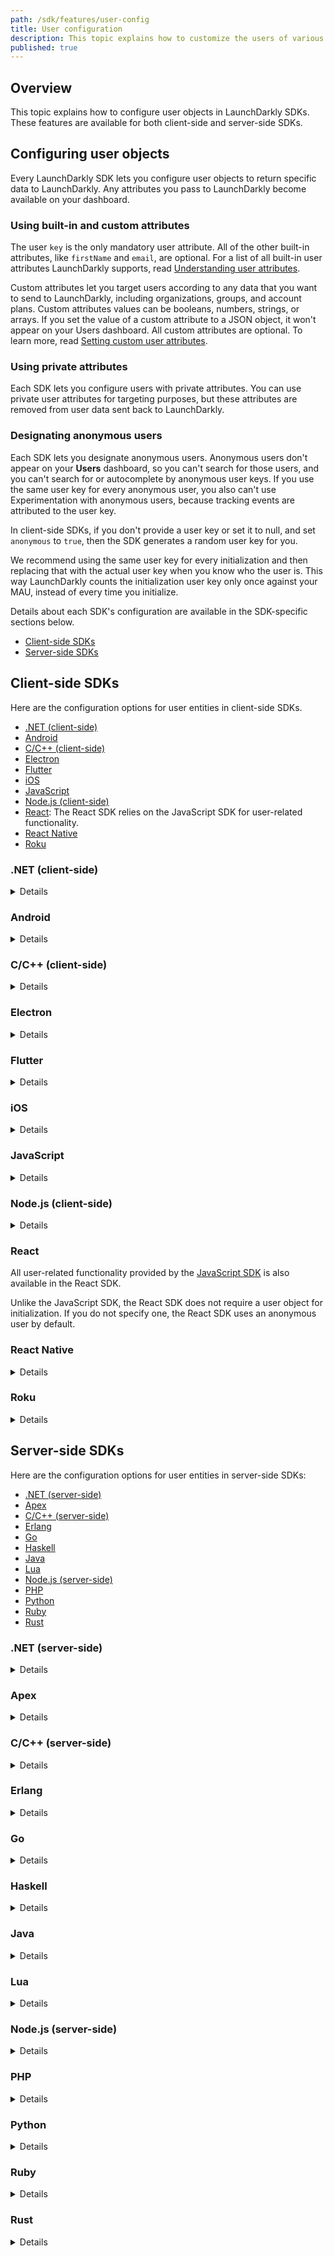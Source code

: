 ```yaml
---
path: /sdk/features/user-config
title: User configuration
description: This topic explains how to customize the users of various LaunchDarkly SDKs, both client- and server-side.
published: true
---
```


## Overview

This topic explains how to configure user objects in LaunchDarkly SDKs. These features are available for both client-side and server-side SDKs.

## Configuring user objects

Every LaunchDarkly SDK lets you configure user objects to return specific data to LaunchDarkly. Any attributes you pass to LaunchDarkly become available on your dashboard.

### Using built-in and custom attributes

The user `key` is the only mandatory user attribute. All of the other built-in attributes, like `firstName` and `email`, are optional. For a list of all built-in user attributes LaunchDarkly supports, read [Understanding user attributes](/home/users/attributes#understanding-user-attributes).

Custom attributes let you target users according to any data that you want to send to LaunchDarkly, including organizations, groups, and account plans. Custom attributes values can be booleans, numbers, strings, or arrays. If you set the value of a custom attribute to a JSON object, it won't appear on your Users dashboard. All custom attributes are optional. To learn more, read [Setting custom user attributes](/home/users/attributes#setting-custom-user-attributes).

### Using private attributes

Each SDK lets you configure users with private attributes. You can use private user attributes for targeting purposes, but these attributes are removed from user data sent back to LaunchDarkly.

### Designating anonymous users

Each SDK lets you designate anonymous users. Anonymous users don't appear on your **Users** dashboard, so you can't search for those users, and you can't search for or autocomplete by anonymous user keys. If you use the same user key for every anonymous user, you also can't use Experimentation with anonymous users, because tracking events are attributed to the user key.

In client-side SDKs, if you don't provide a user key or set it to null, and set `anonymous` to `true`, then the SDK generates a random user key for you.

We recommend using the same user key for every initialization and then replacing that with the actual user key when you know who the user is. This way LaunchDarkly counts the initialization user key only once against your MAU, instead of every time you initialize.

Details about each SDK's configuration are available in the SDK-specific sections below.

* [Client-side SDKs](#client-side-sdks)
* [Server-side SDKs](#server-side-sdks)

## Client-side SDKs

Here are the configuration options for user entities in client-side SDKs.

* [.NET (client-side)](#net-client-side)
* [Android](#android)
* [C/C++ (client-side)](#cc-client-side)
* [Electron](#electron)
* [Flutter](#flutter)
* [iOS](#ios)
* [JavaScript](#javascript)
* [Node.js (client-side)](#nodejs-client-side)
* [React](#javascript): The React SDK relies on the JavaScript SDK for user-related functionality.
* [React Native](#react-native)
* [Roku](#roku)

### .NET (client-side)

<Details summary="Expand .NET (client-side) code sample">

Feature flag targeting and rollouts are determined by the user you pass to your `Identify` call. In the client-side .NET SDK, you can construct a simple `User` that only has a key by calling `User.WithKey`, or use `User.Builder` which allows setting all properties.

Here's an example:

<CodeTabs
  defaultValue="csharp"
  values={[
    { label: 'Example', value: 'csharp', },
  ]
}>
<CodeTabItem value="csharp">

```csharp
LDUser user = User.Builder("aa0ceb")
    .FirstName("Ernestina")
    .LastName("Evans")
    .Email("ernestina@example.com")
    .Custom("group", "admins")
    .Build();
```

</CodeTabItem>
</CodeTabs>

The argument to `Builder` is the user's key. The key should uniquely identify each user. You can use a primary key, an email address, or a hash, as long as the same user always has the same key. We recommend using a hash if possible. In this example the hash is `"aa0ceb"`.

<Callout intent="info">
<CalloutTitle>Interpreting custom attribute types</CalloutTitle>
<CalloutDescription>

Most of the built-in attributes, like names and email addresses, expect string values. Custom attributes values can be booleans, numbers, strings, or arrays. If you enter a custom value on the dashboard that looks like a number or a boolean, the SDK interprets it that way. The client-side .NET SDK is strongly-typed, so be aware of this distinction.

</CalloutDescription>
</Callout>

#### Private user attributes in the client-side .NET SDK
---

You can optionally configure the client-side .NET SDK to treat some or all user attributes as [private user attributes](/home/users/attributes). Private user attributes can be used for targeting purposes, but are removed from the user data sent back to LaunchDarkly.

In the client-side .NET SDK there are two ways to define private attributes for the entire LaunchDarkly client:

- When creating the LaunchDarkly `Configuration` object, you can call the `AllAttributesPrivate` method, which takes in a boolean parameter. If `true`, all user attributes except the key for all users are removed before the SDK sends the user to LaunchDarkly.
- When creating the LaunchDarkly `Configuration` object, you can call the `PrivateAttributeName` method, which takes in a string attribute, names a parameter, and adds it to an internally managed list of private attributes. This method may be called multiple times to mark additional attributes as private. If any user has a custom or built-in attribute named in the private attributes list, the SDK removes it before sending the user to LaunchDarkly.

You can also mark attributes as private when building the user object by calling `AsPrivateAttribute()` immediately after setting the attribute.

For example:

<CodeTabs
  defaultValue="csharp"
  values={[
    { label: 'Example', value: 'csharp', },
  ]
}>
<CodeTabItem value="csharp">

```csharp
var user = User.Builder("aa0ceb")
    .Email("test@example.com").AsPrivateAttribute()
    .Build();
```

</CodeTabItem>
</CodeTabs>

When the SDK sends this user back to LaunchDarkly, it removes the `email` attribute.

#### Anonymous users in the client-side .NET SDK
---

You can distinguish logged-in users from anonymous users in the SDK.

Here's how:

<CodeTabs
  defaultValue="csharp"
  values={[
    { label: 'Example', value: 'csharp', },
  ]
}>
<CodeTabItem value="csharp">

```csharp
LDUser user = User.Builder("aa0ceb")
    .Anonymous(true)
    .Build();
```

</CodeTabItem>
</CodeTabs>

You still need to generate a unique key for anonymous users. Session IDs or UUIDs work best for this.

We recommend using the same user key for every initialization and then replacing that with the actual user key when you know who the user is. This way LaunchDarkly counts the initialization user key only once against your MAU, instead of every time you initialize.

In Android or iOS, you can also allow the SDK to create a key for an anonymous user based on a unique device identifier as defined by the [DeviceInfo](https://github.com/jamesmontemagno/DeviceInfoPlugin) Xamarin plugin. It will do so if you set the key to null and set the anonymous flag:

<CodeTabs
  defaultValue="csharp"
  values={[
    { label: 'Example', value: 'csharp', },
  ]
}>
<CodeTabItem value="csharp">

```csharp
LDUser user = User.Builder((string)null).Anonymous(true).Build();
```

</CodeTabItem>
</CodeTabs>
</Details>

### Android

<Details summary="Expand Android code sample">

Feature flag targeting and rollouts are determined by the user you pass to your client. In the Android SDK, we use a [builder pattern](https://en.wikipedia.org/wiki/Builder_pattern) to construct users.

Here's an example:

<CodeTabs
  defaultValue="java"
  values={[
    { label: 'Java', value: 'java', },
    { label: 'Kotlin', value: 'kotlin' }
  ]
}>
<CodeTabItem value="java">

```java
LDUser user = new LDUser.Builder("aa0ceb")
    .email("fake@example.com")
    .firstName("Jake")
    .lastName("Fake")
    .custom("group", "microsoft")
    .build();
```

</CodeTabItem>
<CodeTabItem value="kotlin">

```kotlin
val user: LDUser = LDUser.Builder("aa0ceb")
    .email("fake@example.com")
    .firstName("Jake")
    .lastName("Fake")
    .custom("group", "microsoft")
    .build()
```

</CodeTabItem>
</CodeTabs>

The argument to `Builder` is the user's key. The key should uniquely identify each user. You can use a primary key, an email address, or a hash, as long as the same user always has the same key. We recommend using a hash if possible. In this example the hash is `"aa0ceb"`.

<Callout intent="info">
<CalloutTitle>Interpreting custom attribute types</CalloutTitle>
<CalloutDescription>

Most of the built-in attributes, like names and email addresses, expect string values. Custom attributes values can be booleans, numbers, strings, or arrays. If you enter a custom value on the dashboard that looks like a number or a boolean, the SDK interprets it that way. The Android SDK is strongly-typed, so be aware of this distinction.

</CalloutDescription>
</Callout>

#### Private user attributes in the Android SDK
---

You can optionally configure the Android SDK to treat some or all user attributes as [private user attributes](/home/users/attributes#creating-private-user-attributes). Private user attributes can be used for targeting purposes, but are removed from the user data sent back to LaunchDarkly.

In the Android SDK you can define private attributes for the entire LaunchDarkly client. When creating the `LDConfig` object, call the `setPrivateAttributeNames` method, which which takes in a set of custom or built-in attributes as a parameter. If any user has a custom or built-in attribute named in this set, the SDK removes it before sending the user to LaunchDarkly.

Here's how to configure private user attributes:

<CodeTabs
  defaultValue="java"
  values={[
    { label: 'Java', value: 'java', },
    { label: 'Kotlin', value: 'kotlin' }
  ]
}>
<CodeTabItem value="java">

```java
HashSet<String> privateAttributes = new HashSet<>();
privateAttributes.add("name");  // built-in attribute
privateAttributes.add("group"); // custom attribute

LDConfig ldConfig = new LDConfig.Builder()
    .setPrivateAttributeNames(privateAttributes)
    .build();
```

</CodeTabItem>
<CodeTabItem value="kotlin">

```kotlin
val privateAttributes: HashSet<String> = HashSet()
privateAttributes.add("name")  // built-in attribute
privateAttributes.add("group") // custom attribute

val ldConfig: LDConfig = LDConfig.Builder()
    .setPrivateAttributeNames(privateAttributes)
    .build()
```

</CodeTabItem>
</CodeTabs>

You can also mark attributes as private when building the user object by using the private versions of the builder methods to set the attributes. For example:

<CodeTabs
  defaultValue="java"
  values={[
    { label: 'Java', value: 'java', },
    { label: 'Kotlin', value: 'kotlin' }
  ]
}>
<CodeTabItem value="java">

```java
LDUser user = new LDUser.Builder("aa0ceb")
    .email("fake@example.com")
    .privateName("Jane")
    .privateCustom("group", "microsoft")
    .build();
```

</CodeTabItem>
<CodeTabItem value="kotlin">

```kotlin
val user: LDUser = LDUser.Builder("aa0ceb")
    .email("fake@example.com")
    .privateName("Jane")
    .privateCustom("group", "microsoft")
    .build()
```

</CodeTabItem>
</CodeTabs>

When the SDK sends this user back to LaunchDarkly, it removes the `name` and `group` attributes.

#### Anonymous users in the Android SDK
---

You can distinguish logged-in users from anonymous users in the SDK.

Here's how:

<CodeTabs
  defaultValue="java"
  values={[
    { label: 'Java', value: 'java', },
    { label: 'Kotlin', value: 'kotlin' }
  ]
}>
<CodeTabItem value="java">

```java
LDUser user = new LDUser.Builder("user key")
    .anonymous(true)
    .build();
```

</CodeTabItem>
<CodeTabItem value="kotlin">

```kotlin
val user: LDUser = LDUser.Builder("user key")
    .anonymous(true)
    .build()
```

</CodeTabItem>
</CodeTabs>

You can leave the key parameter in the Builder null or make it an empty string. The client will automatically set it to a LaunchDarkly-specific, device-unique string that is consistent between app restarts and device reboots.

We recommend using the same user key for every initialization and then replacing that with the actual user key when you know who the user is. This way LaunchDarkly counts the initialization user key only once against your MAU, instead of every time you initialize.
</Details>

### C/C++ (client-side)

<Details summary="Expand C/C++ (client-side) code sample">

Feature flag targeting and rollouts are determined by the user you pass to your client. Here's an example:

<CodeTabs
  defaultValue="c"
  values={[
    { label: 'Example', value: 'c', },
  ]
}>
<CodeTabItem value="c">

```c
struct LDJSON *attributes, *groups;
groups = LDNewArray();
LDArrayPush(groups, LDNewText("Google"));
LDArrayPush(groups, LDNewText("Microsoft"));
attributes = LDNewObject();
LDObjectSetKey("groups", groups);
struct LDUser *user = LDUserNew("aa0ceb");
LDUserSetFirstName(user, "Jake");
LDUserSetLastName(user, "Fake");
LDUserSetCustomAttributesJSON(user, attributes);
```

</CodeTabItem>
</CodeTabs>

The argument to `LDUserNew` is the user's key. The key should uniquely identify each user. You can use a primary key, an email address, or a hash, as long as the same user always has the same key. We recommend using a hash if possible. In this example the hash is `"aa0ceb"`.

<Callout intent="info">
<CalloutTitle>Interpreting custom attribute types</CalloutTitle>
<CalloutDescription>

Most of the built-in attributes, like names and email addresses, expect string values. Custom attributes values can be booleans, numbers, strings, or arrays. If you enter a custom value that looks like a number or a boolean, the SDK interprets it that way.

</CalloutDescription>
</Callout>

#### Private user attributes in the C/C++ SDK
---

You can optionally configure the C/C++ SDK to treat some or all user attributes as [private user attributes](/home/users/attributes#creating-private-user-attributes). Private user attributes can be used for targeting purposes, but are removed from the user data sent back to LaunchDarkly.

In the C/C++ SDK there are two ways to define private attributes for the LaunchDarkly client:

- When creating the `LDConfig` object, you can set the `allAttributesPrivate` value to `true`. When you do this, all user attributes except the key are removed before the SDK sends the user to LaunchDarkly.
- When creating the `LDConfig` object, you can configure a map of `privateAttributeNames`. If any user has a custom or built-in attribute named in this list, the SDK removes it before sending the user to LaunchDarkly.


<CodeTabs
  defaultValue="c"
  values={[
    { label: 'Example', value: 'c', },
  ]
}>
<CodeTabItem value="c">

```c
struct LDConfig *config = LDConfigNew("YOUR_MOBILE_KEY");
// Mark all attributes private
LDConfigSetAllAttributesPrivate(config, true);
```

</CodeTabItem>
</CodeTabs>

#### Anonymous users in the C/C++ SDK
---

You can distinguish logged-in users from anonymous users in the SDK.

Here's how:

<CodeTabs
  defaultValue="c"
  values={[
    { label: 'Example', value: 'c', },
  ]
}>
<CodeTabItem value="c">

```c
struct LDUser *user = LDUserNew("aa0ceb");
LDUserSetAnonymous(user, true);
```

</CodeTabItem>
</CodeTabs>

We recommend using the same user key for every initialization and then replacing that with the actual user key when you know who the user is. This way LaunchDarkly counts the initialization user key only once against your MAU, instead of every time you initialize.
</Details>

### Electron

<Details summary="Expand Electron code sample">

<Callout intent="alert">
<CalloutTitle>Personally-identifying user keys</CalloutTitle>
<CalloutDescription>

By default, when the SDK requests feature flags from LaunchDarkly, it makes an HTTP GET request with the user properties encoded in the URL. If you do not want user keys or other properties to be in request URLs, enable the `useReport` option in your client configuration. The SDK sends user data in the body of an HTTP REPORT request instead.

</CalloutDescription>
</Callout>

Here's an example of a user:

<CodeTabs
  defaultValue="js"
  values={[
    { label: 'JavaScript', value: 'js', },
    { label: 'TypeScript', value: 'ts', },
  ]
}>
<CodeTabItem value="js">

```js
const user = {
  key: 'aa0ceb',
  firstName: 'Ernestina',
  lastName: 'Evans',
  email: 'ernestina@example.com',
  custom: {
    groups: ['Google', 'Microsoft']
  }
};
```

</CodeTabItem>
<CodeTabItem value="ts">

```ts
import * as LDElectron from 'launchdarkly-electron-client-sdk';

const user: LDElectron.LDUser = {
  key: 'aa0ceb',
  firstName: 'Ernestina',
  lastName: 'Evans',
  email: 'ernestina@example.com',
  custom: {
    groups: ['Google', 'Microsoft'],
  },
};
```

</CodeTabItem>
</CodeTabs>

The `key` property is the user's key. The key should uniquely identify each user. You can use a primary key, an email address, or a hash, as long as the same user always has the same key. We recommend using a hash if possible. In this example the hash is `"aa0ceb"`.

<Callout intent="info">
<CalloutTitle>Interpreting custom attribute types</CalloutTitle>
<CalloutDescription>

Most of the built-in attributes, like names and email addresses, expect string values. Custom attribute values can be booleans, numbers, strings, or arrays. If you enter a custom value on the dashboard that looks like a number or a boolean, the SDK interprets it that way.

</CalloutDescription>
</Callout>

#### Private user attributes in the Electron SDK
---

You can optionally configure the SDK to treat all user attributes as [private user attributes](/home/users/attributes). Private user attributes can be used for targeting purposes, but the SDK removes them from the user data sent back to LaunchDarkly.

To mark all user attributes except the key as private, you can use the `allAttributesPrivate` option:

<CodeTabs
  defaultValue="js"
  values={[
    { label: 'JavaScript', value: 'js', },
    { label: 'TypeScript', value: 'ts', },
  ]
}>
<CodeTabItem value="js">

```js
const user = {
  key: 'aa0ceb',
  name: 'Grace Hopper',
  email: 'gracehopper@example.com'
};

const client = LDElectron.initialize('YOUR_CLIENT_SIDE_ID', user, {
  allAttributesPrivate: true
});
```

</CodeTabItem>
<CodeTabItem value="ts">

```ts
import * as LDElectron from 'launchdarkly-electron-client-sdk';

const user: LDElectron.LDUser = {
  key: 'aa0ceb',
  name: 'Grace Hopper',
  email: 'gracehopper@example.com',
};

const client = LDElectron.initializeInMain('YOUR_CLIENT_SIDE_ID', user, {
  allAttributesPrivate: true,
});
```

</CodeTabItem>
</CodeTabs>

In the above example, the SDK removes the `name` and `email` attributes.

You can also specify an array of which attributes should be private with the `privateAttributeNames` option. You can configure this option on a per-user basis by specifying which attributes should be private in your user object.

This option is configured in both the user object and the configuration object:

<CodeTabs
  defaultValue="js"
  values={[
    { label: 'JavaScript', value: 'js', },
    { label: 'TypeScript', value: 'ts', },
  ]
}>
<CodeTabItem value="js">

```js
const user = {
  key: 'aa0ceb',
  name: 'Grace Hopper',
  email: 'gracehopper@example.com',
  privateAttributeNames: ['email']
};

const client = LDElectron.initialize('YOUR_CLIENT_SIDE_ID', user, {
  privateAttributeNames: ['email']
});
```

</CodeTabItem>
<CodeTabItem value="ts">

```ts
import * as LDElectron from 'launchdarkly-electron-client-sdk';

const user: LDElectron.LDUser = {
  key: 'aa0ceb',
  name: 'Grace Hopper',
  email: 'gracehopper@example.com',
  privateAttributeNames: ['email'],
};

const client = LDElectron.initializeInMain('YOUR_CLIENT_SIDE_ID', user, {
  privateAttributeNames: ['email'],
});
```

</CodeTabItem>
</CodeTabs>

In the above example, the SDK sends only the `key` and `name` back to LaunchDarkly.

#### Anonymous users in the Electron SDK
---

You can distinguish logged-in users from anonymous users in the SDK.

Here's how:

<CodeTabs
  defaultValue="js"
  values={[
    { label: 'JavaScript', value: 'js', },
    { label: 'TypeScript', value: 'ts', },
  ]
}>
<CodeTabItem value="js">

```js
// To create an anonymous user with an auto-generated key, specify
// the "anonymous" property and omit the "key" property. The LaunchDarkly
// client creates a unique key for this user and caches it locally.
const anonymousUser = { anonymous: true };

// You can also specify any key you want:
const anonymousUser2 = { key: 'aa0ceb', anonymous: true };
```

</CodeTabItem>
<CodeTabItem value="ts">

```ts
import * as LDElectron from 'launchdarkly-electron-client-sdk';

// To create an anonymous user with an auto-generated key, specify
// the "anonymous" property and omit the "key" property. The LaunchDarkly
// client creates a unique key for this user and caches it locally.
const anonymousUser: LDElectron.LDUser = { anonymous: true };

// You can also specify any key you want:
const anonymousUser2: LDElectron.LDUser = { key: 'aa0ceb', anonymous: true };
```

</CodeTabItem>
</CodeTabs>

We recommend using the same user key for every initialization and then replacing that with the actual user key when you know who the user is. This way LaunchDarkly counts the initialization user key only once against your MAU, instead of every time you initialize.
</Details>

### Flutter

<Details summary="Expand Flutter code sample">

Feature flag targeting and rollouts are determined by the user you pass to your client. In the Flutter SDK, we use a [builder pattern](https://en.wikipedia.org/wiki/Builder_pattern) to construct users.

Here's an example:

<CodeTabs
  defaultValue="dart"
  values={[
    { label: 'Dart', value: 'dart', },
  ]
}>
<CodeTabItem value="dart">

```dart
LDUser user = LDUserBuilder('aa0ceb')
    .email('fake@example.com')
    .firstName('Jake')
    .lastName('Fake')
    .custom('group', LDValue.ofString('microsoft'))
    .build();
```

</CodeTabItem>
</CodeTabs>

The argument to `LDUserBuilder` is the user's key. The key should uniquely identify each user. You can use a primary key, an email address, or a hash, as long as the same user always has the same key. We recommend using a hash if possible. In this example the hash is `"aa0ceb"`.

<Callout intent="info">
<CalloutTitle>Interpreting custom attribute types</CalloutTitle>
<CalloutDescription>

Most of the built-in attributes, like names and email addresses, expect string values. Custom attributes values can be booleans, numbers, strings, or arrays. Custom attribute values in the Flutter SDK use the `LDValue` class to support the various underlying types for the values. If you enter a custom value on the dashboard that looks like a number or a boolean, the SDK interprets it that way. The Flutter SDK is strongly-typed, so be aware of this distinction.

</CalloutDescription>
</Callout>

#### Private user attributes in the Flutter SDK
---

Optionally, you can configure the Flutter SDK to treat some or all user attributes as [private user attributes](/home/users/attributes#creating-private-user-attributes). You can use private user attributes for targeting purposes. They are removed from the user data sent back to LaunchDarkly.

In the Flutter SDK, you can define private attributes for the **entire** LaunchDarkly client. When you create the `LDConfig` object, you can call the `setPrivateAttributeNames` method, which which takes in a set of custom or built-in attributes as a parameter. If any user has a custom or built-in attribute named in this set, the SDK removes it before sending the user to LaunchDarkly.

<CodeTabs
  defaultValue="dart"
  values={[
    { label: 'Dart', value: 'dart', },
  ]
}>
<CodeTabItem value="dart">

```dart
Set<String> privateAttributes =
  { 'name' // built-in attribute
  , 'group' // custom attribute
  };

LDConfig ldConfig = new LDConfigBuilder()
    .setPrivateAttributeNames(privateAttributes)
    .build();
```

</CodeTabItem>
</CodeTabs>

You can also mark attributes as private when building the user object by using the private versions of the builder methods to set the attributes. For example:

<CodeTabs
  defaultValue="dart"
  values={[
    { label: 'Dart', value: 'dart', },
  ]
}>
<CodeTabItem value="dart">

```dart
LDUser user = LDUserBuilder('aa0ceb')
    .email('fake@example.com')
    .privateName('Jane')
    .privateCustom('group', LDValue.ofString('microsoft'))
    .build();
```

</CodeTabItem>
</CodeTabs>

When the SDK sends this user back to LaunchDarkly, the `name` and `group` attributes are removed.

#### Anonymous users in the Flutter SDK
---

You can distinguish logged-in users from anonymous users in the SDK.

Here's how:

<CodeTabs
  defaultValue="dart"
  values={[
    { label: 'Dart', value: 'dart', },
  ]
}>
<CodeTabItem value="dart">

```dart
LDUser user = LDUserBuilder('user key')
    .anonymous(true)
    .build();
```

</CodeTabItem>
</CodeTabs>

We recommend using the same user key for every initialization and then replacing that with the actual user key when you know who the user is. This way LaunchDarkly counts the initialization user key only once against your MAU, instead of every time you initialize.
</Details>

### iOS

<Details summary="Expand iOS code sample">

You can pass optional properties to the user object in iOS:

<CodeTabs
  defaultValue="swift"
  values={[
    { label: 'Swift', value: 'swift', },
    { label: 'Objective-C', value: 'objc', },
  ]
}>
<CodeTabItem value="swift">

```swift
var user = LDUser(key: "YOUR_USER_KEY")
user.name = "Human Person"
user.email = "human@example.com"

```

</CodeTabItem>
<CodeTabItem value="objc">

```objectivec
LDUser *user = [[LDUser alloc] initWithKey:@"YOUR_USER_KEY"];
user.name = @"Human Person";
user.email = @"human@example.com";
```

</CodeTabItem>
</CodeTabs>

Here, we added the user's full name and email address. To learn more about the specific user properties that are available in this SDK, read the [SDK's API docs](https://launchdarkly.github.io/ios-client-sdk/Structs/LDUser.html).

#### Private user attributes in the iOS SDK
---

You can optionally configure the iOS SDK to treat some or all user attributes as private user attributes. Private user attributes can be used for targeting purposes, but are removed from the user data the SDK sends to LaunchDarkly.

In the iOS SDK there are two ways to define private attributes for the entire LaunchDarkly client:

- When creating the `LDConfig` object, you can set the `allUserAttributesPrivate` attribute to `true`.
- When creating the LDConfig object, you can set the privateUserAttributes attribute to a list of user attribute names, such as ["name", "email"]. If any user has a custom or built-in attribute named in this list, the SDK removes it before sending the user to LaunchDarkly.

You can also mark attributes as private on a particular `LDUser` instance, for example:

<CodeTabs
  defaultValue="swift"
  values={[
    { label: 'Swift', value: 'swift', },
    { label: 'Objective-C', value: 'objc', },
  ]
}>
<CodeTabItem value="swift">

```swift
var user = LDUser(key: "USER_KEY", name: "USER_NAME")
user.privateAttributes = ["name"]
```

</CodeTabItem>
<CodeTabItem value="objc">

```objectivec
LDUser *user = [[LDUser alloc] initWithKey:@"USER_KEY" name:@"USER_NAME"];
user.privateAttributes = @[@"name"];
```

</CodeTabItem>
</CodeTabs>

#### Anonymous users in the iOS SDK
---

You can declare an `LDUser` to be an anonymous, not logged-in user:

<CodeTabs
  defaultValue="swift"
  values={[
    { label: 'Swift', value: 'swift', },
    { label: 'Objective-C', value: 'objc', },
  ]
}>
<CodeTabItem value="swift">

```swift
var user = LDUser(key: "USER_KEY")
user.isAnonymous = true

// Or have the SDK use a device persistent key. This sets `isAnonymous` by default.
let user = LDUser()
```

</CodeTabItem>
<CodeTabItem value="objc">

```objectivec
LDUser *user = [[LDUser alloc] initWithKey:@"USER_KEY"];
user.isAnonymous = YES;

// Or have the SDK use a device persistent key. This sets `isAnonymous` by default.
LDUser *user = [LDUser new];
```

</CodeTabItem>
</CodeTabs>

You must generate a unique key for anonymous users. Session IDs or UUIDs work best for this.

We recommend using the same user key for every initialization and then replacing that with the actual user key when you know who the user is. This way LaunchDarkly counts the initialization user key only once against your MAU, instead of every time you initialize.
</Details>

### JavaScript

<Details summary="Expand JavaScript code sample">

<Callout intent="alert">
<CalloutTitle>Personally-identifying user keys</CalloutTitle>
<CalloutDescription>

If the `key` attribute you rely on in your user JSON contains personally identifiable information, you should enable the `useReport` option by sending the user JSON as a JSON base64 URL-encoded path parameter. When you enable `useReport`, the SDK fetches flag settings by sending the user JSON in the body of a REPORT request instead, hiding that information from request logs.

</CalloutDescription>
</Callout>

Here's an example of a user:

<CodeTabs
  defaultValue="js"
  values={[
    { label: 'JavaScript', value: 'js', },
    { label: 'TypeScript', value: 'ts'},
  ]
}>
<CodeTabItem value="js">

```js
const user = {
  key: 'aa0ceb',
  firstName': 'Ernestina',
  lastName': 'Evans',
  email': 'ernestina@example.com',
  custom: {
    groups: ['Google', 'Microsoft']
  }
};
```

</CodeTabItem>
<CodeTabItem value="ts">

```ts
import * as ld from 'launchdarkly-js-client-sdk';

const user: ld.LDUser = {
  key: 'aa0ceb',
  firstName: 'Ernestina',
  lastName: 'Evans',
  email: 'ernestina@example.com',
  custom: {
    groups: ['Google', 'Microsoft'],
  },
}
```

</CodeTabItem>
</CodeTabs>

The `key` property is the user's key. The key should uniquely identify each user. You can use a primary key, an email address, or a hash, as long as the same user always has the same key. We recommend using a hash if possible. In this example the hash is `"aa0ceb"`.

<Callout intent="info">
<CalloutTitle>Interpreting custom attribute types</CalloutTitle>
<CalloutDescription>

Most of the built-in attributes, like names and email addresses, expect string values. Custom attributes values can be booleans, numbers, strings, or arrays. If you enter a custom value on the dashboard that looks like a number or a boolean, the SDK interprets it that way.

</CalloutDescription>
</Callout>

#### Private user attributes in the JavaScript SDK
---

You can optionally configure the JavaScript SDK to treat all user attributes as [private user attributes](/home/users/attributes#creating-private-user-attributes). Private user attributes can be used for targeting purposes, but are removed from the user data sent back to LaunchDarkly.

To mark all user attributes except the key as private in the JavaScript SDK, you can use the `allAttributesPrivate` option:

<CodeTabs
  defaultValue="js"
  values={[
    { label: 'JavaScript', value: 'js', },
    { label: 'TypeScript', value: 'ts'},
  ]
}>
<CodeTabItem value="js">

```js
const user = {
  key: 'aa0ceb',
  name: 'Grace Hopper',
  email: 'gracehopper@example.com'
};

const ldclient = ld.initialize('YOUR_CLIENT_SIDE_ID', user, options = {
  allAttributesPrivate: true
});
```

</CodeTabItem>
<CodeTabItem value="ts">

```ts
import * as ld from 'launchdarkly-js-client-sdk';

const user: ld.LDUser = {
  key: 'aa0ceb',
  name: 'Grace Hopper',
  email: 'gracehopper@example.com',
}
const options: ld.LDOptions = { allAttributesPrivate: true };

const client = ld.initialize('YOUR_CLIENT_SIDE_ID', user, options);
```

</CodeTabItem>
</CodeTabs>

In the above example, the `name` and `email` attributes are removed.

You can also specify an array of which attributes should be private with the `privateAttributeNames` option. You can configure this option on a per-user basis by specifying which attributes should be private in your user object.

This option is configured in both the user object and the configuration object:

<CodeTabs
  defaultValue="js"
  values={[
    { label: 'JavaScript', value: 'js', },
    { label: 'TypeScript', value: 'ts'},
  ]
}>
<CodeTabItem value="js">

```js
const user = {
  key: 'aa0ceb',
  name: 'Grace Hopper',
  email: 'gracehopper@example.com',
  privateAttributeNames: ['email']
};

const ldclient = ld.initialize('YOUR_CLIENT_SIDE_ID', user, options = {
  privateAttributeNames: ['email']
});
```

</CodeTabItem>
<CodeTabItem value="ts">

```ts
import * as ld from 'launchdarkly-js-client-sdk';

const user: ld.LDUser = {
  key: 'aa0ceb',
  name: 'Grace Hopper',
  email: 'gracehopper@example.com',
  privateAttributeNames: ['email'],
};
const options: ld.LDOptions = { allAttributesPrivate: ['email'] };

const client = ld.initialize('YOUR_CLIENT_SIDE_ID', user, options);
```

</CodeTabItem>
</CodeTabs>

In the above example, the SDK sends only the user's key and name back to LaunchDarkly.

<Callout intent="alert">
<CalloutTitle>Parameters for JS SDK &lt; 2.0</CalloutTitle>
<CalloutDescription>

SDK versions earlier than 2.0 use snake case rather than camel case in the options object. `private_attribute_names` and `all_attributes_private` are the parameter names that should be used. `privateAttributeNames` is still valid when you specify it in the user object.

</CalloutDescription>
</Callout>

#### Anonymous users in the JavaScript SDK
---

You can distinguish logged-in users from anonymous users in the SDK.

Here's how:

<CodeTabs
  defaultValue="js"
  values={[
    { label: 'JavaScript', value: 'js', },
    { label: 'TypeScript', value: 'ts'},
  ]
}>
<CodeTabItem value="js">

```js
// Starting with version 2.10.0 of the JavaScript SDK, to create
// an anonymous user you can specify the "anonymous" property and
// omit the "key" property. In doing so, the LaunchDarkly client
// auto-generates a unique identifier for this user. The
// identifier is saved in local storage and reused in future
// browser sessions to ensure a constant experience.
const anonymousUser = { anonymous: true };

// If you are using earlier SDK versions, you need to specify
// the "key" property as earlier versions do not auto-generate the
// property.
//
// Here you need to generate a unique key for anonymous
// users. You can use the session ID or a UUID.
//
// We suggest storing the user's key in a cookie, otherwise you
// might create a new user for each page request.
const anonymousUser2 = { key: 'aa0ceb', anonymous: true };
```

</CodeTabItem>
<CodeTabItem value="ts">

```ts
import * as ld from 'launchdarkly-js-client-sdk';

// Starting with version 2.10.0 of the JavaScript SDK, to create
// an anonymous user you can specify the "anonymous" property and
// omit the "key" property. In doing so, the LaunchDarkly client
// auto-generates a unique identifier for this user. The
// identifier is saved in local storage and reused in future
// browser sessions to ensure a constant experience.
const anonymousUser: ld.LDUser = { anonymous: true };

// If you are using earlier SDK versions, you need to specify
// the "key" property as earlier versions do not auto-generate the
// property.
//
// Here you need to generate a unique key for anonymous
// users. You can use the session ID or a UUID.
//
// We suggest storing the user's key in a cookie, otherwise you
// might create a new user for each page request.
const anonymousUser2: ld.LDUser = { key: 'aa0ceb', anonymous: true };
```

</CodeTabItem>
</CodeTabs>

We recommend using the same user key for every initialization and then replacing that with the actual user key when you know who the user is. This way LaunchDarkly counts the initialization user key only once against your MAU, instead of every time you initialize.
</Details>

### Node.js (client-side)

<Details summary="Expand Node.js (client-side) code sample">

<Callout intent="alert">
<CalloutTitle>Personally-identifying user keys</CalloutTitle>
<CalloutDescription>

By default, when the SDK requests feature flags from LaunchDarkly, it makes an HTTP GET request with the user properties encoded in the URL. If you do not want user keys or other properties to be in request URLs, enable the `useReport` option in your client configuration. The SDK sends user data in the body of an HTTP REPORT request instead.

</CalloutDescription>
</Callout>

Here's an example of a user:

<CodeTabs
  defaultValue="js"
  values={[
    { label: 'JavaScript', value: 'js', },
    { label: 'TypeScript', value: 'ts'},
  ]
}>
<CodeTabItem value="js">

```js
const user = {
  key: 'aa0ceb',
  firstName: 'Ernestina',
  lastName: 'Evans',
  email: 'ernestina@example.com',
  custom: {
    groups: ['Google', 'Microsoft']
  }
};
```

</CodeTabItem>
<CodeTabItem value="ts">

```ts
import * as ld from 'launchdarkly-node-client-sdk';

const user: ld.LDUser = {
  key: 'aa0ceb',
  firstName: 'Ernestina',
  lastName: 'Evans',
  email: 'ernestina@example.com',
  custom: {
    groups: ['Google', 'Microsoft'],
  },
};
```

</CodeTabItem>
</CodeTabs>

The `key` property is the user's key. The key should uniquely identify each user. You can use a primary key, an email address, or a hash, as long as the same user always has the same key. We recommend using a hash if possible. In this example the hash is `"aa0ceb"`.

<Callout intent="info">
<CalloutTitle>Interpreting custom attribute types</CalloutTitle>
<CalloutDescription>

Most of the built-in attributes, like names and email addresses, expect string values. Custom attribute values can be booleans, numbers, strings, or arrays. If you enter a custom value on the dashboard that looks like a number or a boolean, the SDK interprets it that way.

</CalloutDescription>
</Callout>

#### Private user attributes in the Node.js SDK
---

You can optionally configure the SDK to treat all user attributes as [private user attributes](/home/users/attributes). Private user attributes can be used for targeting purposes, but are removed from the user data sent back to LaunchDarkly.

To mark all user attributes except the key as private in the JavaScript SDK, you can use the `allAttributesPrivate` option:

<CodeTabs
  defaultValue="js"
  values={[
    { label: 'JavaScript', value: 'js', },
    { label: 'TypeScript', value: 'ts'},
  ]
}>
<CodeTabItem value="js">

```js
const user = {
  key: 'aa0ceb',
  name: 'Grace Hopper',
  email: 'gracehopper@example.com'
};

const client = ld.initialize('YOUR_CLIENT_SIDE_ID', user, {
  allAttributesPrivate: true
});
```

</CodeTabItem>
<CodeTabItem value="ts">

```ts
import * as ld from 'launchdarkly-node-client-sdk';

const user: ld.LDUser = {
  key: 'aa0ceb',
  name: 'Grace Hopper',
  email: 'gracehopper@example.com',
};
const options: ld.LDOptions = { allAttributesPrivate: true };

const client = ld.initialize('YOUR_CLIENT_SIDE_ID', user, options);
```

</CodeTabItem>
</CodeTabs>

In the above example, the `name` and `email` attributes are removed.

You can also specify an array of which attributes should be private with the `privateAttributeNames` option. You can configure this option on a per-user basis by specifying which attributes should be private in your user object.

This option is configured in both the user object and the configuration object:

<CodeTabs
  defaultValue="js"
  values={[
    { label: 'JavaScript', value: 'js', },
    { label: 'TypeScript', value: 'ts'},
  ]
}>
<CodeTabItem value="js">

```js
const user = {
  key: 'aa0ceb',
  name: 'Grace Hopper',
  email: 'gracehopper@example.com'
  privateAttributeNames: ['email']
};

const client = ld.initialize('YOUR_CLIENT_SIDE_ID', user, {
  privateAttributeNames: ['email']
});
```

</CodeTabItem>
<CodeTabItem value="ts">

```ts
import * as ld from 'launchdarkly-node-client-sdk';

const user: ld.LDUser = {
  key: 'aa0ceb',
  name: 'Grace Hopper',
  email: 'gracehopper@example.com',
  privateAttributeNames: ['email'],
};
const options: ld.LDOptions = { allAttributesPrivate: ['email'] };

const client = ld.initialize('YOUR_CLIENT_SIDE_ID', user, options);
```

</CodeTabItem>
</CodeTabs>

In the above example, the SDK sends only the user's key and name back to LaunchDarkly.

#### Anonymous users in the Node.js SDK
---

You can distinguish logged-in users from anonymous users in the SDK.

Here's how:

<CodeTabs
  defaultValue="js"
  values={[
    { label: 'JavaScript', value: 'js', },
    { label: 'TypeScript', value: 'ts'},
  ]
}>
<CodeTabItem value="js">

```js
// To create an anonymous user with an auto-generated key, specify
// the "anonymous" property and omit the "key" property. The LaunchDarkly
// client creates a unique key for this user and caches it locally.
const anonymousUser = { anonymous: true };

// You can also specify any key you want:
const anonymousUser2 = { key: "aa0ceb", anonymous: true };
```

</CodeTabItem>
<CodeTabItem value="ts">

```ts
import * as ld from 'launchdarkly-node-client-sdk';

// To create an anonymous user with an auto-generated key, specify
// the "anonymous" property and omit the "key" property. The LaunchDarkly
// client creates a unique key for this user and caches it locally.
const anonymousUser: ld.LDUser = { anonymous: true };

// You can also specify any key you want:
const anonymousUser2: ld.LDUser = { key: 'aa0ceb', anonymous: true };

```

</CodeTabItem>
</CodeTabs>

We recommend using the same user key for every initialization and then replacing that with the actual user key when you know who the user is. This way LaunchDarkly counts the initialization user key only once against your MAU, instead of every time you initialize.
</Details>

### React

All user-related functionality provided by the [JavaScript SDK](#javascript) is also available in the React SDK.

Unlike the JavaScript SDK, the React SDK does not require a user object for initialization. If you do not specify one, the React SDK uses an anonymous user by default.

### React Native

<Details summary="Expand React Native code sample">

Here is a complete user configuration object utilizing all available fields:

<CodeTabs
  defaultValue="js"
  values={[
    { label: 'JavaScript', value: 'js', },
    { label: 'TypeScript', value: 'ts', },
  ]
}>
<CodeTabItem value="js">

```js
let user = {
  key: '2fbfa269b78e24c8e967f482b89c939b',
  name: 'grace_hopper',
  firstName: 'Grace',
  lastName: 'Hopper',
  email: 'gracehopper@example.net',
  anonymous: false,
  privateAttributeNames: ['name'],
  country: 'USA',
  avatar: 'avatar',
  ip: '192.0.2.1',
  secondary: '',
  custom: {'groups': 'users'}
};
```

</CodeTabItem>
<CodeTabItem value="ts">

```ts
import LDClient, * as ld from 'launchdarkly-react-native-client-sdk';

let user: ld.LDUser = {
  key: '2fbfa269b78e24c8e967f482b89c939b',
  name: 'grace_hopper',
  firstName: 'Grace',
  lastName: 'Hopper',
  email: 'gracehopper@example.net',
  anonymous: false,
  privateAttributeNames: ['name'],
  country: 'USA',
  avatar: 'avatar',
  ip: '192.0.2.1',
  secondary: '',
  custom: {'groups': 'users'}
};
```

</CodeTabItem>
</CodeTabs>

The first attribute in the object is the user's key. In this case we've used the value `2fbfa269b78e24c8e967f482b89c939b`. The user key is the only mandatory user attribute. The key should also uniquely identify each user. You can use any value such as a primary key, an email address, or a hash, as long as the same user always has the same key. We recommend using a hash if possible.

#### Private user attributes in the React Native SDK
---

Private attributes allow you to specify keys you do not want to send to the LaunchDarkly servers. Private user attributes can be used for targeting purposes, but are removed from the user data sent back to LaunchDarkly. When the SDK sends this user back to LaunchDarkly, it removes the `name` attribute.

#### Anonymous user attributes in the React Native SDK
---

The `anonymous` key lets you distinguish logged out or unregistered users while still using LaunchDarkly. Anonymous users work just like regular users, except that they do not appear on your Users page in LaunchDarkly. This prevents unauthenticated users from diluting useful data on the Users dashboard.

We recommend using the same user key for every initialization and then replacing that with the actual user key when you know who the user is. This way LaunchDarkly counts the initialization user key only once against your MAU, instead of every time you initialize.
</Details>

### Roku

<Details summary="Expand Roku code sample">

You can create a user object with:

<CodeTabs
  defaultValue="brightscript"
  values={[
    { label: 'BrightScript', value: 'brightscript', },
  ]
}>
<CodeTabItem value="brightscript">

```brightscript
user = LaunchDarklyUser("my-user-key")

```

</CodeTabItem>
</CodeTabs>

User objects can be customized with:

<CodeTabs
  defaultValue="brightscript"
  values={[
    { label: 'BrightScript', value: 'brightscript', },
  ]
}>
<CodeTabItem value="brightscript">

```brightscript
user.setFirstName(String)

user.setLastName(String)

user.setEmail(String)

user.setName(String)

user.setAvatar(String)

user.setCustom(AssociativeArray)

```

</CodeTabItem>
</CodeTabs>

#### Private user attributes in the Roku SDK
---

Users can have specific fields marked as private with:

<CodeTabs
  defaultValue="brightscript"
  values={[
    { label: 'BrightScript', value: 'brightscript', },
  ]
}>
<CodeTabItem value="brightscript">

```brightscript
user.addPrivateAttribute(String)

```

</CodeTabItem>
</CodeTabs>

#### Anonymous users in the Roku SDK
---

Designate an anonymous user with:

<CodeTabs
  defaultValue="brightscript"
  values={[
    { label: 'BrightScript', value: 'brightscript', },
  ]
}>
<CodeTabItem value="brightscript">

```brightscript
user.setAnonymous(Boolean)

```

</CodeTabItem>
</CodeTabs>
</Details>

## Server-side SDKs

Here are the configuration options for user entities in server-side SDKs:

* [.NET (server-side)](#net-server-side)
* [Apex](#apex)
* [C/C++ (server-side)](#cc-server-side)
* [Erlang](#erlang)
* [Go](#go)
* [Haskell](#haskell)
* [Java](#java)
* [Lua](#lua)
* [Node.js (server-side)](#nodejs-server-side)
* [PHP](#php)
* [Python](#python)
* [Ruby](#ruby)
* [Rust](#rust)

### .NET (server-side)

<Details summary="Expand .NET (server-side) code sample">

Feature flag targeting and rollouts are determined by the *user* you pass to your `variation` calls. In the .NET SDK, the [`User`](https://launchdarkly.github.io/dotnet-server-sdk/api/LaunchDarkly.Sdk.User.html) class has a `WithKey` method for creating a simple user with only a key, and a `Builder` method for building a user with other properties. Here's an example:

Here's an example:

<CodeTabs
  defaultValue="csharp"
  values={[
    { label: '.NET', value: 'csharp', },
  ]
}>
<CodeTabItem value="csharp">

```csharp
LDUser user = User.Builder("aa0ceb")
    .FirstName("Ernestina")
    .LastName("Evans")
    .Email("ernestina@example.com")
    .Custom("groups", LdValue.ArrayOf(LdValue.Of("Google"), LdValue.Of("Microsoft")))
    .Build();
```

</CodeTabItem>
</CodeTabs>

The argument to `Builder` is the user's key. The key should uniquely identify each user. You can use a primary key, an email address, or a hash, as long as the same user always has the same key. We recommend using a hash if possible. In this example the hash is `"aa0ceb"`.

<Callout intent="info">
<CalloutTitle>Interpreting custom attribute types</CalloutTitle>
<CalloutDescription>

Most of the built-in attributes, like names and email addresses, expect string values. Custom attributes values can be booleans, numbers, strings, or arrays. The SDK uses the [`LdValue`](https://launchdarkly.github.io/dotnet-server-sdk/api/LaunchDarkly.Sdk.LdValue.html) type to represent arrays and objects. If you enter a custom value that looks like a number or a boolean, the SDK interprets it that way. The .NET SDK is strongly-typed, so be aware of this distinction.

</CalloutDescription>
</Callout>

#### Private user attributes in the .NET SDK
---

You can optionally configure the .NET SDK to treat some or all user attributes as [private user attributes](/home/users/attributes). Private user attributes can be used for targeting purposes, but are removed from the user data sent back to LaunchDarkly.

In the .NET SDK there are two ways to define private attributes for the entire LaunchDarkly client:

- When creating the LaunchDarkly `Configuration` object, you can configure [`Events`](https://launchdarkly.github.io/dotnet-server-sdk/api/LaunchDarkly.Sdk.Server.ConfigurationBuilder.html#LaunchDarkly_Sdk_Server_ConfigurationBuilder_Events_) `Events` with [`AllAttributesPrivate`](https://launchdarkly.github.io/dotnet-server-sdk/api/LaunchDarkly.Sdk.Server.Integrations.EventProcessorBuilder.html#LaunchDarkly_Sdk_Server_Integrations_EventProcessorBuilder_AllAttributesPrivate_), which takes in a boolean parameter. If `true`, the SDK removes all user attributes for all users before sending the user to LaunchDarkly, except the key.
- Or, you can can configure `Events` with [`PrivateAttributes`](https://launchdarkly.github.io/dotnet-server-sdk/api/LaunchDarkly.Sdk.Server.Integrations.EventProcessorBuilder.html#LaunchDarkly_Sdk_Server_Integrations_EventProcessorBuilder_PrivateAttributes_), which takes in a list of specific `UserAttribute` names. If any user has a custom or built-in attribute named in the private attributes list, the SDK removes it before sending the user to LaunchDarkly.

You can also mark attributes as private when building the user object by calling [`AsPrivateAttribute()`](https://launchdarkly.github.io/dotnet-server-sdk/api/LaunchDarkly.Sdk.IUserBuilderCanMakeAttributePrivate.html#LaunchDarkly_Sdk_IUserBuilderCanMakeAttributePrivate_AsPrivateAttribute_) after setting the attribute on the user builder.

For example:

<CodeTabs
  defaultValue="csharp"
  values={[
    { label: 'Example', value: 'csharp', },
  ]
}>
<CodeTabItem value="csharp">

```csharp
var user = User.Builder("aa0ceb")
    .Email("test@example.com").AsPrivateAttribute()
    .Build();
```

</CodeTabItem>
</CodeTabs>

When the SDK sends this user back to LaunchDarkly, it removes the `email` attribute.

#### Anonymous users in the .NET SDK
---

You can distinguish logged-in users from anonymous users in the SDK.

Here's how:

<CodeTabs
  defaultValue="csharp"
  values={[
    { label: '.NET', value: 'csharp', },
  ]
}>
<CodeTabItem value="csharp">

```csharp
var user = User.Builder("aa0ceb")
    .Anonymous(true)
    .Build();
```

</CodeTabItem>
</CodeTabs>

You still need to generate a unique key for anonymous users. Session IDs or UUIDs work best for this.
</Details>

### Apex

<Details summary="Expand Apex code sample">

Feature flag targeting and rollouts are determined by the user you pass to your `variation` calls.

<CodeTabs
  defaultValue="java"
  values={[
    { label: 'Apex', value: 'java', },
  ]
}>
<CodeTabItem value="java">

```java
LDUser user = new LDUser.Builder('aa0ceb')
    .setFirstName('Ernestina')
    .setLastName('Evans')
    .setEmail('ernestina@example.com')
    .setCustom(new LDValueObject.Builder()
        .set('groups', new LDValueArray.Builder()
            .add(LDValue.of('Google'))
            .add(LDValue.of('Microsoft'))
            .build()
        )
        .build()
    )
    .build();
```

</CodeTabItem>
</CodeTabs>

The argument to `Builder` is the user's key. The key should uniquely identify each user. You can use a primary key, an email address, or a hash, as long as the same user always has the same key. We recommend using a hash if possible. In this example the hash is `"aa0ceb"`.

#### Anonymous users in the Apex SDK
---

You can distinguish logged-in users from anonymous users in the SDK.

Here's how:

<CodeTabs
  defaultValue="java"
  values={[
    { label: 'Apex', value: 'java', },
  ]
}>
<CodeTabItem value="java">

```java
LDUser user = new LDUser.Builder('abc123')
    .setAnonymous(true)
    .build();
```

</CodeTabItem>
</CodeTabs>

You still need to generate a unique key for anonymous users. Session IDs or UUIDs work best for this.

#### Private user attributes in the Apex SDK
---

Optionally, you can configure the Apex SDK to treat some or all user attributes as [private user attributes](/home/users/attributes#creating-private-user-attributes). You can use private user attributes for targeting, but they are redacted from the user data sent back to LaunchDarkly.

In the Apex SDK there are two ways to define private attributes for the LaunchDarkly client:

- When creating the `LDConfig` object, you can use `setAllAttributesPrivate(true)`. When you do this, all user attributes, except the key, are redacted before the SDK sends the user to LaunchDarkly.

  Here's how:

  <CodeTabs
    defaultValue="java"
    values={[
      { label: 'Apex', value: 'java', },
    ]
  }>
  <CodeTabItem value="java">

  ```java
  LDConfig config = new LDConfig.Builder()
      .setAllAttributesPrivate(true)
      .build();
  ```

  </CodeTabItem>
  </CodeTabs>

* You can also define private attribute names on a per-user basis.

  Here's how:

  <CodeTabs
    defaultValue="java"
    values={[
      { label: 'Apex', value: 'java', },
    ]
  }>
  <CodeTabItem value="java">

  ```java
  Set<String> privateAttributes = new Set<String>();
  privateAttributes.add('firstName');

  LDUser user = new LDUser.Builder('aa0ceb')
      .setFirstName('alice')
      .setPrivateAttributeNames(privateAttributes)
      .build();
  ```

  </CodeTabItem>
  </CodeTabs>


</Details>

### C/C++ (server-side)

<Details summary="Expand C/C++ (server-side) code sample">

Feature flag targeting and rollouts  are determined by the user you pass to your `variation` calls:

<CodeTabs
  defaultValue="c"
  values={[
    { label: 'Example', value: 'c', },
  ]
}>
<CodeTabItem value="c">

```c
struct LDUser *user = LDUserNew("aa0ceb");
LDUserSetFirstName(user, "Ernestina");
LDUserSetLastName(user, "Evans");
LDUserSetEmail(user, "ernestina@example.com");

struct LDJSON *tmp;
struct LDJSON *custom = LDNewObject();
struct LDJSON *groups = LDNewArray();
tmp = LDNewText("Google");
LDArrayPush(groups, tmp);
tmp = LDNewText("Microsoft");
LDArrayPush(groups, tmp);
LDObjectSetKey(custom, "groups", groups);

LDUserSetCustom(user, custom);
```

</CodeTabItem>
</CodeTabs>

The argument to `LDUserNew` is the user's key. The key should uniquely identify each user. You can use a primary key, an email address, or a hash, as long as the same user always has the same key. We recommend using a hash if possible. In this example the hash is `"aa0ceb"`.

<CodeTabs
  defaultValue="c"
  values={[
    { label: 'Example', value: 'c', },
  ]
}>
<CodeTabItem value="c">

```c
LDUserFree(user);
```

</CodeTabItem>
</CodeTabs>

When you are done with an `LDUser` ensure that you free the structure.

#### Private user attributes in the C/C++ SDK
---

You can optionally configure the C/C++ SDK to treat some or all user attributes as [private user attributes](/home/users/attributes#creating-private-user-attributes). Private user attributes can be used for targeting purposes, but are removed from the user data sent back to LaunchDarkly.

In the C/C++ SDK there are three ways to define private attributes for the LaunchDarkly client:

- When creating the `LDConfig` object, you can use `LDConfigSetAllAttributesPrivate`. When you do this, all user attributes (except the key) for the user are removed before the SDK sends the user to LaunchDarkly.

For example:

<CodeTabs
  defaultValue="c"
  values={[
    { label: 'Example', value: 'c', },
  ]
}>
<CodeTabItem value="c">

```c
LDConfigSetAllAttributesPrivate(config, true);
```

</CodeTabItem>
</CodeTabs>

* When creating the `LDConfig` object, you can list specific private attributes with `LDConfigAddPrivateAttribute`. If any user has a custom or built-in attribute named in this list, the SDK removes it before sending the user to LaunchDarkly.

<CodeTabs
  defaultValue="c"
  values={[
    { label: 'Example', value: 'c', },
  ]
}>
<CodeTabItem value="c">

```c
LDConfigAddPrivateAttribute(config, "email");
```

</CodeTabItem>
</CodeTabs>

* You can also define private attribute names on a per-user basis. For example:

<CodeTabs
  defaultValue="c"
  values={[
    { label: 'Example', value: 'c', },
  ]
}>
<CodeTabItem value="c">

```c
LDUserAddPrivateAttribute(user, "email");
```

</CodeTabItem>
</CodeTabs>

#### Anonymous users in the C/C++ SDK
---

You can distinguish logged-in users from anonymous users in the SDK.

Here's how:

<CodeTabs
  defaultValue="c"
  values={[
    { label: 'Example', value: 'c', },
  ]
}>
<CodeTabItem value="c">

```c
LDUserSetAnonymous(user, true);
```

</CodeTabItem>
</CodeTabs>

You still need to generate a unique key for anonymous users. Session IDs or UUIDs work best for this.
</Details>

### Erlang

<Details summary="Expand Erlang code sample">

Feature flag targeting and rollouts are determined by the user you pass to your variation calls.

<CodeTabs
  defaultValue="erlang"
  values={[
    { label: 'Erlang', value: 'erlang', },
  ]
}>
<CodeTabItem value="erlang">

```
Map = #{
    key => <<"aa0ceb">>,
    secondary => <<"abc">>,
    ip => <<"198.51.100.0">>,
    country => <<"your-country">>,
    email => <<"foo@bar.com">>,
    first_name => <<"a">>,
    last_name => <<"z">>,
    avatar => <<"ratavA">>,
    name => <<"foobar">>,
    anonymous => false,
    <<"custom-key">> => <<"custom-value">>
},
User = ldclient_user:new_from_map(Map)
```

</CodeTabItem>
</CodeTabs>

The `key` property is the user's key. The key should uniquely identify each user. You can use a primary key, an email address, or a hash, as long as the same user always has the same key. We recommend using a hash if possible. In this example the hash is `"aa0ceb"`.

#### Anonymous users in the Erlang SDK
---

Here's how to create anonymous users in the Erlang SDK:

<CodeTabs
  defaultValue="erlang"
  values={[
    { label: 'Erlang', value: 'erlang', },
  ]
}>
<CodeTabItem value="erlang">

```
Key = <<"aa0ceb">>,
Anonymous = true,
Map = #{
    key => Key,
    anonymous => Anonymous,
},
User = ldclient_user:new_from_map(Map)
```

</CodeTabItem>
</CodeTabs>

You must still generate a unique key for anonymous users. We recommend using Session IDs or UUIDs.

#### Private user attributes in the Erlang SDK
---

You can configure the Erlang SDK to treat some or all user attributes as private user attributes. You can use private user attributes to target users without sending data associated with that user back to LaunchDarkly.

To learn more about private user attributes, read [Setting user attributes](/home/users/attributes).

When you create the Options map, use the `private_attributes` key to set private user attributes. When you do this, the SDK does not send the user attributes you specify to LaunchDarkly.

<Callout>
<CalloutTitle>The SDK always sends the user key</CalloutTitle>
<CalloutDescription>

The user key is not optional. You cannot set it as a private user attribute.

</CalloutDescription>
</Callout>

Here's how to set user attributes as private:

<CodeTabs
  defaultValue="erlang"
  values={[
    { label: 'Erlang', value: 'erlang', },
  ]
}>
<CodeTabItem value="erlang">

```
ldclient:start_instance("YOUR_SDK_KEY", my_instance, #{private_attributes => [email]})
```

</CodeTabItem>
</CodeTabs>
</Details>

### Go

<Details summary="Expand Go code sample">

Feature flag targeting and rollouts are determined by the user you pass to your `Variation` calls. The Go SDK defines a [`User`](https://pkg.go.dev/gopkg.in/launchdarkly/go-sdk-common.v2/lduser#User) struct and a [`UserBuilder`](https://pkg.go.dev/gopkg.in/launchdarkly/go-sdk-common.v2/lduser#UserBuilder) to make this easy.

Here's an example:

<CodeTabs
  defaultValue="go"
  values={[
    { label: 'Go', value: 'go', },
  ]
}>
<CodeTabItem value="go">

```go
import (
    "gopkg.in/launchdarkly/go-sdk-common.v2/lduser"
    "gopkg.in/launchdarkly/go-sdk-common.v2/ldvalue"  // for custom attributes - see below
)

// User with only a key
user1 := lduser.NewUser("user1-key")

// User with a key plus other attributes
user2 := lduser.NewUserBuilder("user2-key").
    FirstName("Ernestina").
    LastName("Events").
    Email("ernestina@example.com").
    Custom("groups", ldvalue.ArrayOf(
        ldvalue.String("Google"), ldvalue.String("Microsoft"))).
    Build()
```

</CodeTabItem>
</CodeTabs>

The most common attribute is the user's key. In this case we used the strings `"user1-key"` and `"user2-key"`. The user key is the only mandatory user attribute. The key should also uniquely identify each user. You can use a primary key, an email address, or a hash, as long as the same user always has the same key. We recommend using a hash if possible.

To learn more about the available attributes, read [`User`](https://pkg.go.dev/gopkg.in/launchdarkly/go-sdk-common.v2/lduser#User) and [`UserBuilder`](https://pkg.go.dev/gopkg.in/launchdarkly/go-sdk-common.v2/lduser#UserBuilder).

<Callout intent="info">
<CalloutTitle>Interpreting custom attribute types</CalloutTitle>
<CalloutDescription>

Most of the built-in attributes, like names and email addresses, expect string values. Custom attributes values can be booleans, numbers, strings, or arrays. In SDK versions 4.16.0 and later, these types are all represented by the [`ldvalue.Value`](https://pkg.go.dev/gopkg.in/launchdarkly/go-sdk-common.v2/ldvalue#Value) type; earlier versions use the catch-all Go type `interface{}`. If you enter a custom value on the dashboard that looks like a number or a boolean, LaunchDarkly interprets it that way. The Go SDK is strongly-typed, so be aware of this distinction.

</CalloutDescription>
</Callout>

#### Private user attributes in the Go SDK
---

You can optionally configure the Go SDK to treat some or all user attributes as [Private user attributes](/home/users/attributes#creating-private-user-attributes). Private user attributes can be used for targeting purposes, but are removed from the user data sent back to LaunchDarkly.

In the Go SDK there are two ways to define private attributes for the entire LaunchDarkly client:

- You can set the configuration option `AllAttributesPrivate` to true. If you enable this, the SDK removes all user attributes for all users before it sends the user to LaunchDarkly, except the key.
- You can set the configuration option `PrivateAttributeNames` to a list of attribute names. If any user has a custom or built-in attribute named in this list, the SDK removes it before sending the user to LaunchDarkly.

Here's how to to define private attributes:

<CodeTabs
  defaultValue="go"
  values={[
    { label: 'Go', value: 'go', },
  ]
}>
<CodeTabItem value="go">

```go
import (
    ld "gopkg.in/launchdarkly/go-server-sdk.v5"
    "gopkg.in/launchdarkly/go-server-sdk.v5/ldcomponents"
)

var config ld.Config

// Make all attributes private for all users
config.Events = ldcomponents.SendEvents().AllAttributesPrivate(true)

// Or, make just the name and email attributes private for all users
config.Events = ldcomponents.SendEvents().
    PrivateAttributeNames(lduser.NameAttribute, lduser.EmailAttribute)
```

</CodeTabItem>
</CodeTabs>

You can also define a set of private attributes on the user object itself. In this example, `Email` is private for this user in addition to any private attributes that were specified globally:

<CodeTabs
  defaultValue="go"
  values={[
    { label: 'Go', value: 'go', },
  ]
}>
<CodeTabItem value="go">

```go
import (
    "gopkg.in/launchdarkly/go-sdk-common.v2/lduser"
)

user := lduser.NewUserBuilder("user-key").
    FirstName("Ernestina").
    LastName("Events").
    Email("ernestina@example.com").AsPrivateAttribute().
    Build()
```

</CodeTabItem>
</CodeTabs>

#### Anonymous users in the Go SDK
---

You can distinguish logged-in users from anonymous users in the SDK.

Here's how:

<CodeTabs
  defaultValue="go"
  values={[
    { label: 'Go', value: 'go', },
  ]
}>
<CodeTabItem value="go">

```go
import (
    "gopkg.in/launchdarkly/go-sdk-common.v2/lduser"
)

// Anonymous user with only a key
user1 := lduser.NewAnonymousUser("user1-key")

// Anonymous user with a key plus other attributes
user2 := lduser.NewUserBuilder("user2-key").
    Anonymous(true).
    Country("US").
    Build()
```

</CodeTabItem>
</CodeTabs>

You still need to generate a unique key for anonymous users. Session IDs or UUIDs work best for this.
</Details>

### Haskell

<Details summary="Expand Haskell code sample">

Feature flag targeting and rollouts are determined by the user you pass to your variation calls:

<CodeTabs
  defaultValue="haskell"
  values={[
    { label: 'Haskell', value: 'haskell', },
  ]
}>
<CodeTabItem value="haskell">

```haskell
{-# LANGUAGE OverloadedStrings #-}

import LaunchDarkly.Server.User

import Data.Function ((&))

user :: User
user = (makeUser "aa0ceb")
    & setFirstName "Ernestina"
    & setLastName "Evans"
    & setEmail "ernestina@example.com"
```

</CodeTabItem>
</CodeTabs>

The argument to `makeUser` is the user's key. The key should uniquely identify each user. You can use a primary key, an email address, or a hash, as long as the same user always has the same key. We recommend using a hash if possible. In this example the hash is `"aa0ceb"`.

#### Private user attributes in the Haskell SDK
---

Optionally, you can configure the Haskell SDK to treat some or all user attributes as private user attributes. You can use private user attributes for targeting purposes without sending data about the user associated with them back to LaunchDarkly.

To learn more about private user attributes, read [Setting user attributes](/home/users/attributes).

When you create the `Config` object, use `configSetAllAttributesPrivate` to set all user attributes as private. When you do this, all user attributes (except the key) are removed before the SDK sends the user to LaunchDarkly.

Here's how:

<CodeTabs
  defaultValue="haskell"
  values={[
    { label: 'Haskell', value: 'haskell', },
  ]
}>
<CodeTabItem value="haskell">

```haskell
config' = configSetAllAttributesPrivate True config
```

</CodeTabItem>
</CodeTabs>

When you create the `Config` object, you can list specific private attributes with `configSetPrivateAttributeNames`. If any user has a custom or built-in attribute named in this list, the SDK removes it before sending the user to LaunchDarkly.

Here's an example:

<CodeTabs
  defaultValue="haskell"
  values={[
    { label: 'Haskell', value: 'haskell', },
  ]
}>
<CodeTabItem value="haskell">

```haskell
import Data.Set (fromList)

config' = configSetPrivateAttributeNames (fromList ["email"]) config
```

</CodeTabItem>
</CodeTabs>

You can also define private attribute names on a per-user basis.

For example:

<CodeTabs
  defaultValue="haskell"
  values={[
    { label: 'Example', value: 'haskell', },
  ]
}>
<CodeTabItem value="haskell">

```haskell
import Data.Set (fromList)

user' = userSetPrivateAttributeNames (fromList ["email"]) user
```

</CodeTabItem>
</CodeTabs>

#### Anonymous users in the Haskell SDK
---

You can distinguish logged-in users from anonymous users in the SDK.

Here's how:

<CodeTabs
  defaultValue="haskell"
  values={[
    { label: 'Haskell', value: 'haskell', },
  ]
}>
<CodeTabItem value="haskell">

```haskell
user` = userSetAnonymous True user
```

</CodeTabItem>
</CodeTabs>

You still must generate a unique key for anonymous users. Session IDs or UUIDs work best for this.
</Details>

### Java

<Details summary="Expand Java code sample">

Feature flag targeting and rollouts  are determined by the user you pass to your `variation` calls. In the Java SDK, we use a [builder pattern](http://en.wikipedia.org/wiki/Builder_pattern)  to construct users. Here's an example:

<CodeTabs
  defaultValue="java"
  values={[
    { label: 'Java', value: 'java', },
  ]
}>
<CodeTabItem value="java">

```java
LDUser user = new LDUser.Builder("aa0ceb")
  .firstName("Ernestina")
  .lastName("Evans")
  .email("ernestina@example.com")
  .custom("groups",
    LDValue.buildArray().add("Google").add("Microsoft").build())
  .build()
```

</CodeTabItem>
</CodeTabs>

The argument to `Builder` is the user's key. The key should uniquely identify each user. You can use a primary key, an email address, or a hash, as long as the same user always has the same key. We recommend using a hash if possible. In this example the hash is `"aa0ceb"`.

Our Javadoc for [LDUser.Builder](http://launchdarkly.github.io/java-server-sdk/com/launchdarkly/sdk/LDUser.Builder.html) shows you all the attributes that LaunchDarkly supports by default.

<Callout intent="info">
<CalloutTitle>Interpreting custom attribute types</CalloutTitle>
<CalloutDescription>

Most of the built-in attributes, like names and email addresses, expect string values. Custom attributes values can be booleans, numbers, strings, or arrays. If you enter a custom value on the dashboard that looks like a number or a boolean, the SDK interprets it that way. The Java SDK is strongly-typed, so be aware of this distinction.

</CalloutDescription>
</Callout>

#### Private user attributes in the Java SDK
---

You can optionally configure the Java SDK to treat some or all user attributes as [private user attributes](/home/users/attributes#creating-private-user-attributes). Private user attributes can be used for targeting purposes, but are removed from the user data sent back to LaunchDarkly.

In the Java SDK there are two ways to define private attributes for the entire LaunchDarkly client:

- When creating the `LDConfig` object, you can call the [`allAttributesPrivate`](http://launchdarkly.github.io/java-server-sdk/com/launchdarkly/sdk/server/integrations/EventProcessorBuilder.html#allAttributesPrivate-boolean-) method, which takes in a boolean parameter. If `true`, all user attributes except the key for all users are removed before the SDK sends the user to LaunchDarkly.
- When creating the `LDConfig` object, you can call the [`privateAttributes`](http://launchdarkly.github.io/java-server-sdk/com/launchdarkly/sdk/server/integrations/EventProcessorBuilder.html#privateAttributes-com.launchdarkly.sdk.UserAttribute...-) method, which takes in a set of custom or built-in attributes as a parameter. If any user has a custom or built-in attribute named in this list, the SDK removes it before sending the user to LaunchDarkly.

Here's how to define private attributes:

<CodeTabs
  defaultValue="java"
  values={[
    { label: 'Java', value: 'java', },
  ]
}>
<CodeTabItem value="java">

```java
LDConfig configWithAllAttributesPrivate = new LDConfig.Builder()
  .events(
    Components.sendEvents()
      .allAttributesPrivate(true)
  )
  .build();

LDConfig configWithSpecificAttributesPrivate = new LDConfig.Builder()
  .events(
    Components.sendEvents()
      .privateAttributes(UserAttribute.NAME, UserAttribute.EMAIL,
        UserAttribute.forName("someCustomAttribute"))
  )
  .build();
```

</CodeTabItem>
</CodeTabs>

You can also mark attributes as private when building the user object by calling the equivalent “private” user builder method. For example:

<CodeTabs
  defaultValue="java"
  values={[
    { label: 'Java', value: 'java', },
  ]
}>
<CodeTabItem value="java">

```java
LDUser user = new LDUser.Builder("aa0ceb")
  .privateEmail("test@example.com")
  .build();
```

</CodeTabItem>
</CodeTabs>

When the SDK sends this user back to LaunchDarkly, it removes the `email` attribute.

#### Anonymous users in the Java SDK
---

You can distinguish logged-in users from anonymous users in the SDK.

Here's how:

<CodeTabs
  defaultValue="java"
  values={[
    { label: 'Java', value: 'java', },
  ]
}>
<CodeTabItem value="java">

```java
LDUser user = new LDUser.Builder("aa0ceb")
  .anonymous(true)
  .build();
```

</CodeTabItem>
</CodeTabs>

You still need to generate a unique key for anonymous users. Session IDs or UUIDs work best for this. Each unique user key registers a user in the system, so capture and reuse your anonymous user's key between requests.
</Details>

### Lua

<Details summary="Expand Lua code sample">

Feature flag targeting and rollouts  are determined by the user you pass to your `variation` calls:

<CodeTabs
  defaultValue="lua"
  values={[
    { label: 'Lua', value: 'lua', },
  ]
}>
<CodeTabItem value="lua">

```lua
local user = ld.makeUser({
    key       = "aa0ceb",
    firstName = "Ernestina",
    lastName  = "Evans",
    email     = "ernestina@example.com",
    custom    = {
        groups = { "Google", "Microsoft" }
    }
})
```

</CodeTabItem>
</CodeTabs>

The argument to `ld.makeUser` is the user's key. The key should uniquely identify each user. You can use a primary key, an email address, or a hash, as long as the same user always has the same key. We recommend using a hash if possible. In this example the hash is `"aa0ceb"`.

To learn more about configuration options, read the [API docs](https://launchdarkly.github.io/lua-server-sdk/index.html#makeUser).
</Details>

### Node.js (server-side)

<Details summary="Expand Node.js (server-side) code sample">

Feature flag targeting and rollouts are determined by the user you pass to your `variation` calls. In the Node.JS SDK, users are JSON objects. Here's an example:

<CodeTabs
  defaultValue="js"
  values={[
    { label: 'JavaScript', value: 'js', },
    { label: 'TypeScript', value: 'ts', },
  ]
}>
<CodeTabItem value="js">

```js
const user = {
  "key": "aa0ceb",
  "firstName": "Ernestina",
  "lastName": "Evans",
  "email": "ernestina@example.com",
  "custom": {
    "groups": ["Google", "Microsoft"]
  }
};
```

</CodeTabItem>
<CodeTabItem value="ts">

```ts
import * as ld from 'launchdarkly-node-server-sdk';

const user: ld.LDUser = {
  key: 'aa0ceb',
  firstName: 'Ernestina',
  lastName: 'Evans',
  email: 'ernestina@example.com',
  custom: {
    groups: ['Google', 'Microsoft'],
  },
};
```

</CodeTabItem>
</CodeTabs>

The `key` property is the user's key. The key should uniquely identify each user. You can use a primary key, an email address, or a hash, as long as the same user always has the same key. We recommend using a hash if possible. In this example the hash is `"aa0ceb"`.

<Callout intent="info">
<CalloutTitle>Interpreting custom attribute types</CalloutTitle>
<CalloutDescription>

Most of the built-in attributes, like names and email addresses, expect string values. Custom attributes values can be booleans, numbers, strings, or arrays. If you enter a custom value on the dashboard that looks like a number or a boolean, the SDK interprets it that way.

</CalloutDescription>
</Callout>

#### Private user attributes in the Node.js SDK
---

You can optionally configure the Node.js SDK to treat some or all user attributes as [Private user attributes](/home/users/attributes). Private user attributes can be used for targeting purposes, but are removed from the user data sent back to LaunchDarkly.

In the Node.js SDK there are two ways to define private attributes for the entire LaunchDarkly client:

- In the LaunchDarkly `config`, you can set `allAttributesPrivate` to `true`. If you enable this, the SDK removes all user attributes for all users before sending the user to LaunchDarkly, except the key.
- In the LaunchDarkly `config` object, you can define a list of `privateAttributeNames`. If any user has a custom or built-in attribute named in this list, the SDK removes it before sending the user to LaunchDarkly.

You can also define a set of `privateAttributeNames` on the user object. For example:

<CodeTabs
  defaultValue="js"
  values={[
    { label: 'JavaScript', value: 'js', },
    { label: 'TypeScript', value: 'ts', },
  ]
}>
<CodeTabItem value="js">

```js
var user = {
  "key": "aa0ceb",
  "email": "test@example.com",
  "privateAttributeNames": ["email"],
};
```

</CodeTabItem>
<CodeTabItem value="ts">

```ts
import * as ld from 'launchdarkly-node-server-sdk';

const user: ld.LDUser = {
  key: 'aa0ceb',
  email: 'test@example.com',
  privateAttributeNames: ['email'],
};
```

</CodeTabItem>
</CodeTabs>

When the SDK sends this user back to LaunchDarkly, it removes the `email` attribute.

#### Anonymous users in the Node.js SDK
---

You can distinguish logged-in users from anonymous users in the SDK.

Here's how:

<CodeTabs
  defaultValue="js"
  values={[
    { label: 'JavaScript', value: 'js', },
    { label: 'TypeScript', value: 'ts', },
  ]
}>
<CodeTabItem value="js">

```js
const user = {"key":"aa0ceb", "anonymous": true};
```

</CodeTabItem>
<CodeTabItem value="ts">

```ts
import * as ld from 'launchdarkly-node-server-sdk';

const user: ld.LDUser = {
  key: 'aa0ceb',
  anonymous: true,
}
```

</CodeTabItem>
</CodeTabs>

You still need to generate a unique key for anonymous users. Session IDs or UUIDs work best for this.
</Details>

### PHP

<Details summary="Expand PHP code sample">

Feature flag targeting and rollouts are determined by the user you pass to your `Variation` calls. In the PHP SDK, we use a [builder pattern](http://en.wikipedia.org/wiki/Builder_pattern) to construct users. Here's an example:

<CodeTabs
  defaultValue="php"
  values={[
    { label: 'PHP', value: 'php', },
  ]
}>
<CodeTabItem value="php">

```php
$user = (new LDUserBuilder("aa0ceb"))->firstName("Ernestina")->lastName("Evans")->email("ernestina@example.com")->custom(["groups" => array("Google","Microsoft")])->build();
```

</CodeTabItem>
</CodeTabs>

The first argument to [`LDUserBuilder`](http://launchdarkly.github.io/php-server-sdk/classes/LaunchDarkly-LDUserBuilder.html) is the user's key. The key should uniquely identify each user. You can use a primary key, an email address, or a hash, as long as the same user always has the same key. We recommend using a hash if possible. In this example the hash is `"aa0ceb"`.

<Callout intent="info">
<CalloutTitle>Interpreting custom attribute types</CalloutTitle>
<CalloutDescription>

Most of the built-in attributes, like names and email addresses, expect string values. Custom attributes values can be booleans, numbers, strings, or arrays. If you enter a custom value on the dashboard that looks like a number or a boolean, the SDK interprets it that way. The PHP SDK is strongly-typed, so be aware of this distinction.

</CalloutDescription>
</Callout>

#### Private user attributes in the PHP SDK
---

You can optionally configure the PHP SDK to treat some or all user attributes as [private user attributes](/home/users/attributes#creating-private-user-attributes). Private user attributes can be used for targeting purposes, but are removed from the user data sent back to LaunchDarkly.

In the PHP SDK there are two ways to define private attributes for the entire LaunchDarkly client:

*In the LaunchDarkly `config`, you can set `allAttributesPrivate` to `true`. If you enable this, the SDK removes all user attributes for all users before sending the user to LaunchDarkly, except the key.
*In the LaunchDarkly `config` object, you can define a list of `privateAttributeNames`. If any user has a custom or built-in attribute named in this list, the SDK removes it before sending the user to LaunchDarkly.

You can also mark attributes as private when building the user object by calling the equivalent "private" [`LDUserBuilder`](http://launchdarkly.github.io/php-server-sdk/classes/LaunchDarkly-LDUserBuilder.html) method.

For example:

<CodeTabs
  defaultValue="php"
  values={[
    { label: 'PHP', value: 'php', },
  ]
}>
<CodeTabItem value="php">

```php
$user = (new LDUserBuilder('aa0ceb'))
    ->privateEmail('test@example.com')
    ->build();
```

</CodeTabItem>
</CodeTabs>

When the SDK sends this user back to LaunchDarkly, it removes the `email` attribute.

#### Anonymous users in the PHP SDK
---

You can distinguish logged-in users from anonymous users in the SDK.

Here's how:

<CodeTabs
  defaultValue="php"
  values={[
    { label: 'PHP', value: 'php', },
  ]
}>
<CodeTabItem value="php">

```php
$user = (new LDUserBuilder("aa0ceb"))->anonymous(true)->build();
```

</CodeTabItem>
</CodeTabs>

You still need to generate a unique key for anonymous users. Session IDs or UUIDs work best for this.
</Details>

### Python

<Details summary="Expand Python code sample">

Feature flag targeting and rollouts are determined by the user you pass to your `variation` calls. In the Python SDK, users are simply dictionaries.

Here's an example:

<CodeTabs
  defaultValue="py"
  values={[
    { label: 'Python', value: 'py', },
  ]
}>
<CodeTabItem value="py">

```py
user = {
    "key": "aa0ceb",
    "firstName": "Ernestina",
    "lastName": "Evans",
    "email": "ernestina@example.com",
    "custom": {
      "groups": ["Google", "Microsoft"]
    }
}
```

</CodeTabItem>
</CodeTabs>

The `key` property is the user's key. The key should uniquely identify each user. You can use a primary key, an email address, or a hash, as long as the same user always has the same key. We recommend using a hash if possible. In this example the hash is `"aa0ceb"`.

<Callout intent="info">
<CalloutTitle>Interpreting custom attribute types</CalloutTitle>
<CalloutDescription>

Most of the built-in attributes, like names and email addresses, expect string values. Custom attributes values can be booleans, numbers, strings, or arrays. If you enter a custom value on the dashboard that looks like a number or a boolean, the SDK interprets it that way.

</CalloutDescription>
</Callout>

#### Private user attributes in the Python SDK
---

You can optionally configure the Python SDK to treat some or all user attributes as [Private user attribute](/home/users/attributes#creating-private-user-attributes). Private user attributes can be used for targeting purposes, but are removed from the user data sent back to LaunchDarkly.

In the Python SDK there are two ways to define private attributes for the LaunchDarkly client:

- In the LaunchDarkly `config`, you can set `all_attributes_private` to true. If you enable this, the SDK removes all user attributes for all users before sending the user to LaunchDarkly, except the key.
- In the LaunchDarkly `config` object, you can define a list of `private_attribute_names`. If any user has a custom or built-in attribute named in this list, the SDK removes it before sending the user to LaunchDarkly.

You can also define a set of `privateAttributeNames` on the user object. For example:

<CodeTabs
  defaultValue="py"
  values={[
    { label: 'Python', value: 'py', },
  ]
}>
<CodeTabItem value="py">

```py
user = {
    "key": "aa0ceb",
    "email": "test@example.com",
    "privateAttributeNames": ["email"]
}
```

</CodeTabItem>
</CodeTabs>

When the SDK sends this user back to LaunchDarkly, it removes the `email` attribute.

#### Anonymous users in the Python SDK
---

You can distinguish logged-in users from anonymous users in the SDK.

Here's how:

<CodeTabs
  defaultValue="py"
  values={[
    { label: 'Python', value: 'py', },
  ]
}>
<CodeTabItem value="py">

```py
user = { "key":"aa0ceb", "anonymous": True }
```

</CodeTabItem>
</CodeTabs>

You still need to generate a unique key for anonymous users. Session IDs or UUIDs work best for this. Anonymous users still count toward your plan's MAU limit, so make sure you capture and reuse your anonymous user's key between requests.
</Details>

### Ruby

<Details summary="Expand Ruby code sample">

Feature flag targeting and rollouts are determined by the user you pass to your `variation` calls. In the Ruby SDK, users are simply hashes.

Here's an example:

<CodeTabs
  defaultValue="ruby"
  values={[
    { label: 'Ruby', value: 'ruby', },
  ]
}>
<CodeTabItem value="ruby">

```ruby
user = {
    key: "aa0ceb",
    firstName: "Ernestina",
    lastName: "Evans",
    email: "ernestina@example.com",
    custom: {
      groups: ["Google", "Microsoft"]
    }
}
```

</CodeTabItem>
</CodeTabs>

The `key` property is the user's key. The key should uniquely identify each user. You can use a primary key, an email address, or a hash string, as long as the same user always has the same key. We recommend using a hash string if possible. In this example the hash string is `"aa0ceb"`.

<Callout intent="info">
<CalloutTitle>User attribute keys must be symbols</CalloutTitle>
<CalloutDescription>

All user attribute keys, for both built-in and custom attributes, must be symbols and not strings.

</CalloutDescription>
</Callout>

<Callout intent="info">
<CalloutTitle>Interpreting custom attribute types</CalloutTitle>
<CalloutDescription>

Most of the built-in attributes, like names and email addresses, expect string values. Custom attributes values can be booleans, numbers, strings, or arrays. If you enter a custom value on the dashboard that looks like a number or a boolean, the SDK interprets it that way.

</CalloutDescription>
</Callout>

#### Private user attributes in the Ruby SDK
---

You can optionally configure the Ruby SDK to treat some or all user attributes as [Private user attributes](/home/users/attributes#creating-private-user-attributes). Private user attributes can be used for targeting purposes, but are removed from the user data sent back to LaunchDarkly.

In the Ruby SDK there are two ways to define private attributes for the entire LaunchDarkly client:

- In the LaunchDarkly `config`, you can set `all_attributes_private` to true. If you enable this, the SDK removes all user attributes for all users before sending the user to LaunchDarkly, except the key.
- In the LaunchDarkly config object, you can define a list of `private_attribute_names`. If any user has a custom or built-in attribute named in this list, the SDK removes it before sending the user to LaunchDarkly.

You can also define a set of `privateAttributeNames` on the user object. For example:

<CodeTabs
  defaultValue="ruby"
  values={[
    { label: 'Ruby', value: 'ruby', },
  ]
}>
<CodeTabItem value="ruby">

```ruby
user = {
  key: "aa0ceb",
  firstName: "Ernestina",
  lastName: "Evans",
  email: "ernestina@example.com",
  custom: {
    groups: ["Google", "Microsoft"]
  },
  privateAttributeNames: ['email']
}
```

</CodeTabItem>
</CodeTabs>

When the SDK sends this user back to LaunchDarkly, it removes the `email` attribute.

#### Anonymous users in the Ruby SDK
---

You can distinguish logged-in users from anonymous users in the SDK.

Here's how:

<CodeTabs
  defaultValue="ruby"
  values={[
    { label: 'Ruby', value: 'ruby', },
  ]
}>
<CodeTabItem value="ruby">

```ruby
user = { key: "aa0ceb", anonymous: true }
```

</CodeTabItem>
</CodeTabs>

You still need to generate a unique key for anonymous users. Session IDs or UUIDs work best for this.
</Details>

### Rust

<Details summary="Expand Rust code sample">

Feature flag targeting and rollouts are determined by the user you pass to your `variation` calls. The Rust SDK defines a [`User`](https://docs.rs/launchdarkly-server-sdk/latest/launchdarkly_server_sdk/struct.User.html) struct and a [`UserBuilder`](https://docs.rs/launchdarkly-server-sdk/latest/launchdarkly_server_sdk/struct.UserBuilder.html) to accomplish this.

Here's an example:

<CodeTabs
  defaultValue="rust"
  values={[
    { label: 'Rust', value: 'rust', },
  ]
}>
<CodeTabItem value="rust">

```rust
// User with only a key
let user1 = User::with_key("user1-key").build();

// User with a key plus other attributes
let custom = hashmap! {
    "groups".into() => vec!["Google", "Microsoft"].into(),
};
let mut builder = User::with_key("user2-key");
builder.first_name("Ernestina");
builder.last_name("Evans");
builder.email("ernestina@example.com");
builder.custom(custom);

let user2 = builder.build();
```

</CodeTabItem>
</CodeTabs>

The most common attribute is the user's key. In the example, the strings `"user1-key"` and `"user2-key"` are the user keys. The user key is the only mandatory user attribute. The key should also uniquely identify each user. You can use a primary key, an email address, or a hash string, as long as the same user always has the same key. We recommend using a hash string if possible.

To learn more about the available attributes, read [`User`](https://docs.rs/launchdarkly-server-sdk/latest/launchdarkly_server_sdk/struct.User.html) and [`UserBuilder`](https://docs.rs/launchdarkly-server-sdk/latest/launchdarkly_server_sdk/struct.UserBuilder.html).

<Callout intent="info">
<CalloutTitle>Interpreting custom attribute types</CalloutTitle>
<CalloutDescription>

Most of the built-in attributes, like names and email addresses, expect string values. Custom attributes values can be booleans, numbers, strings, or arrays. These types are all represented by the [`AttributeValue`](https://docs.rs/launchdarkly-server-sdk/latest/launchdarkly_server_sdk/enum.AttributeValue.html) type. The Rust SDK is strongly-typed, so be aware of this distinction.

</CalloutDescription>
</Callout>

#### Anonymous users in the Rust SDK
---

You can distinguish logged-in users from anonymous users in the SDK.

Here's how:

<CodeTabs
  defaultValue="rust"
  values={[
    { label: 'Rust', value: 'rust', },
  ]
}>
<CodeTabItem value="rust">

```rust
// Anonymous user with only a key
let user1 = User::with_key("user1-key").anonymous(true).build();

// Anonymous user with a key plus other attributes
let user2 = User::with_key("user2-key").
    anonymous(true).
    country("US").
    build();
```

</CodeTabItem>
</CodeTabs>

You still need to generate a unique key for anonymous users. Session IDs or UUIDs work best for this.
</Details>
